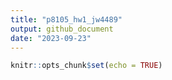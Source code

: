 ```yaml
---
title: "p8105_hw1_jw4489"
output: github_document
date: "2023-09-23"
---
```


```r
knitr::opts_chunk$set(echo = TRUE)
```
